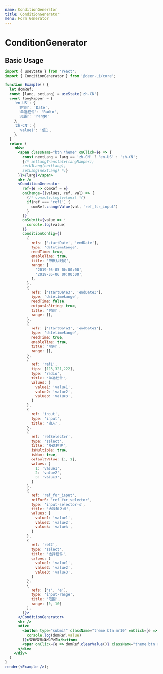 ```yaml
---
name: ConditionGenerator
title: ConditionGenerator
menu: Form Generator
---
```


# ConditionGenerator

## Basic Usage

```jsx live noInline
import { useState } from 'react';
import { ConditionGenerator } from '@deer-ui/core';

function Example() {
  let domRef;
  const [lang, setLang] = useState('zh-CN')
  const langMapper = {
    'en-US': {
      '时间': 'Date',
      '单选控件': 'Radio',
      '范围': 'range'
    },
    'zh-CN': {
      'value1': '值1',
    },
  }
  return (
    <div>
      <span className="btn theme" onClick={e => {
        const nextLang = lang == 'zh-CN' ? 'en-US' : 'zh-CN';
        {/* setLangTranslate(langMapper);
        setUILang(nextLang);
        setLang(nextLang) */}
      }}>{lang}</span>
      <hr />
      <ConditionGenerator
        ref={e => domRef = e}
        onChange={(values, ref, val) => {
          {/* console.log(values) */}
          if(ref === 'ref1') {
            domRef.changeValue(val, 'ref_for_input')
          }
        }}
        onSubmit={value => {
          console.log(value)
        }}
        conditionConfig={[
          {
            refs: ['startDate', 'endDate'],
            type: 'datetimeRange',
            needTime: true,
            enableTime: true,
            title: '带默认时间',
            range: [
              '2019-05-05 00:00:00',
              '2019-05-06 00:00:00',
            ],
          },
          {
            refs: ['startDate3', 'endDate3'],
            type: 'datetimeRange',
            needTime: false,
            outputAsString: true,
            title: '时间',
            range: [],
          },
          {
            refs: ['startDate2', 'endDate2'],
            type: 'datetimeRange',
            needTime: true,
            enableTime: true,
            title: '时间',
            range: [],
          },
          {
            ref: 'ref1',
            tips: [123,321,222],
            type: 'radio',
            title: '单选控件',
            values: {
              value1: 'value1',
              value2: 'value2',
              value3: 'value3',
            }
          },
          {
            ref: 'input',
            type: 'input',
            title: '输入',
          },
          {
            ref: 'refSelector',
            type: 'select',
            title: '多选控件',
            isMultiple: true,
            isNum: true,
            defaultValue: [1, 2],
            values: {
              1: 'value1',
              2: 'value2',
              3: 'value3',
            }
          },
          {
            ref: 'ref_for_input',
            refForS: 'ref_for_selector',
            type: 'input-selector-s',
            title: '选择输入框',
            values: {
              value1: 'value1',
              value2: 'value2',
              value3: 'value3',
            }
          },
          {
            ref: 'ref2',
            type: 'select',
            title: '选择控件',
            values: {
              value1: 'value1',
              value2: 'value2',
              value3: 'value3',
            }
          },
          {
            refs: ['s', 'e'],
            type: 'input-range',
            title: '范围',
            range: [0, 10]
          },
        ]}>
      </ConditionGenerator>
      <hr />
      <div>
        <button type="submit" className="theme btn mr10" onClick={e => {
          console.log(domRef.value)
        }}>查看查询条件的值</button>
        <span onClick={e => domRef.clearValue()} className="theme btn red">清空条件</span>
      </div>
    </div>
  )
}
render(<Example />);
```
